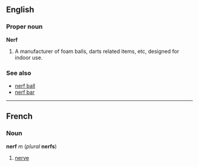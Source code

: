 == English ==
=== Proper noun ===
'''Nerf''' <!--registered trademark?  See http://www.hasbro.com/nerf/ -->

# A manufacturer of foam balls, darts related items, etc, designed for indoor use.

=== See also ===

*[[nerf ball]] <!--capital N required if "Nerf" is a registered trademark-->
*[[nerf bar]] <!--capital N required if "Nerf" is a registered trademark-->

----
==French==
===Noun===
'''nerf''' ''m'' (''plural'' '''nerfs''')

#[[nerve]]